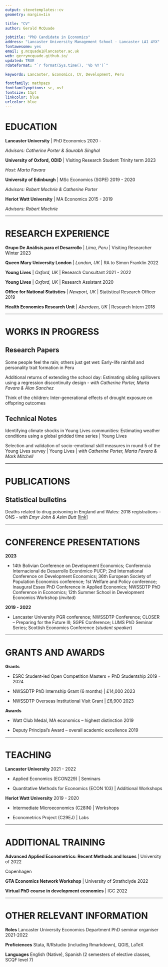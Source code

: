 ```yaml
---
output: stevetemplates::cv
geometry: margin=1in

title: "CV"
author: Gerald McQuade

jobtitle: "PhD Candidate in Economics"
address: "Lancaster University Management School · Lancaster LA1 4YX"
fontawesome: yes
email: g.mcquade1@lancaster.ac.uk
web: gerrymcquade.github.io/
updated: TRUE
rdateformat: "`r format(Sys.time(), '%b %Y')`"

keywords: Lancaster, Economics, CV, Development, Peru

fontfamily: mathpazo
fontfamilyoptions: sc, osf
fontsize: 11pt
linkcolor: blue
urlcolor: blue
---
```


# EDUCATION

**Lancaster University** | PhD Economics \hfill 2020 -

_Advisors: Catherine Porter & Saurabh Singhal_

**University of Oxford, ODID** | Visiting Research Student \hfill Trinity term 2023

_Host: Marta Favara_

**University of Edinburgh** | MSc Economics (SGPE) \hfill 2019 - 2020

_Advisors: Robert Mochrie & Catherine Porter_

**Heriot Watt University** | MA Economics \hfill 2015 - 2019

_Advisors: Robert Mochrie_

---------------------

# RESEARCH EXPERIENCE

**Grupo De Análisis para el Desarrollo** | _Lima, Peru_ | Visiting Researcher \hfill Winter 2023

**Queen Mary University London** | _London, UK_ | RA to Simon Franklin \hfill 2022

**Young Lives** | _Oxford, UK_ | Research Consultant \hfill 2021 - 2022

**Young Lives** | _Oxford, UK_ | Research Assistant \hfill 2020

**Office for National Statistics** | _Newport, UK_ | Statistical Research Officer \hfill 2019

**Health Economics Research Unit** | _Aberdeen, UK_ | Research Intern \hfill 2018

---------------------

# WORKS IN PROGRESS

## **Research Papers**

Some people feel the rain; others just get wet: Early-life rainfall and personality trait formation in Peru

Additional returns of extending the school day: Estimating sibling spillovers using a regression discontinuity design - _with Catherine Porter, Marta Favara & Alan Sanchez_ 

Think of the children: Inter-generational effects of drought exposure on offspring outcomes

## **Technical Notes**

Identifying climate shocks in Young Lives communities: Estimating weather conditions using a global gridded time series | Young Lives

Selection and validation of socio-emotional skill measures in round 5 of the Young Lives survey | Young Lives | _with Catherine Porter, Marta Favara & Mark Mitchell_ 

---------------------

# PUBLICATIONS

## **Statistical bulletins**

Deaths related to drug poisoning in England and Wales: 2018 registrations – ONS - _with Emyr John & Asim Butt_ [[link](https://cy.ons.gov.uk/peoplepopulationandcommunity/birthsdeathsandmarriages/deaths/bulletins/deathsrelatedtodrugpoisoninginenglandandwales/2018registrations)]

---------------------

# CONFERENCE PRESENTATIONS

 **2023** 

* 14th Bolivian Conference on Development Economics; Conferencia Internacional de Desarrollo Económico PUCP; 2nd International Conference on Development Economics; 36th European Society of Population Economics conference; 1st Welfare and Policy conference; Inaugural Essex PhD Conference in Applied Economics; NWSSDTP PhD Conference in Economics; 12th Summer School in Development Economics Workshop (_invited_)

**2019 - 2022** 

* Lancaster University PGR conference; NWSSDTP Conference; CLOSER – Preparing for the Future III;  SGPE Conference; LUMS PhD Seminar Series; Scottish Economics Conference (_student speaker_) 

---------------------

# GRANTS AND AWARDS

**Grants** 

* ESRC Student-led Open Competition Masters + PhD Studentship \hfill 2019 - 2024

* NWSSDTP PhD Internship Grant (6 months) | £14,000 \hfill 2023 

* NWSSDTP Overseas Institutional Visit Grant | £6,900 \hfill 2023

**Awards**

* Watt Club Medal, MA economics – highest distinction \hfill 2019

* Deputy Principal’s Award – overall academic excellence \hfill 2019


---------------------

# TEACHING

**Lancaster University** \hfill 2021 - 2022

* Applied Economics (ECON229) | Seminars

* Quantitative Methods for Economics (ECON 103) | Additional Workshops

**Heriot Watt University** \hfill 2019 - 2020

* Intermediate Microeconomics (C28IN) | Workshops

* Econometrics Project (C29EJ) | Labs

---------------------

# ADDITIONAL TRAINING

**Advanced Applied Econometrics: Recent Methods and Issues** | University of \hfill 2022

 Copenhagen 

**GTA Economics Network Workshop** | University of Strathclyde \hfill 2022

**Virtual PhD course in development economics** | IGC \hfill 2022

---------------------

# OTHER RELEVANT INFORMATION

**Roles**  Lancaster University Economics Department PhD seminar organiser \hfill 2021-2022

**Proficiences** Stata, R/Rstudio (including Rmarkdown), QGIS, LaTeX

**Languages** English (Native), Spanish (2 semesters of elective classes, SCQF level 7)
